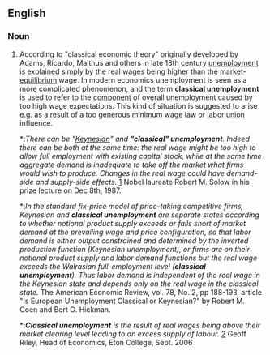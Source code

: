 {{rfv}}
{{wikipedia|Unemployment types}}
==English==

===Noun===
{{en-noun|sg=[[classical]] [[unemployment]]|-}}

# {{economics}} According to "classical economic theory" originally developed by Adams, Ricardo, Malthus and others in late 18th century [[unemployment]] is explained simply by the real wages being higher than the [[market-equilibrium]] wage. In modern economics unemployment is seen as a more complicated phenomenon, and the term '''classical unemployment''' is used to refer to the [[component]] of overall unemployment caused by too high wage expectations. This kind of situation is suggested to arise e.g. as a result of a too generous [[minimum wage]] law or [[labor union]] influence. 
#*:''There can be "[[Keynesian]]" and '''"classical" unemployment'''. Indeed there can be both at the same time: the real wage might be too high to allow full employment with existing capital stock, while at the same time aggregate demand is inadequate to take off the market what firms would wish to produce. Changes in the real wage could have demand-side and supply-side effects.'' [http://nobelprize.org/nobel_prizes/economics/laureates/1987/solow-lecture.html] Nobel laureate Robert M. Solow in his prize lecture on Dec 8th, 1987.
#*:''In the standard fix-price model of price-taking competitive firms, Keynesian and '''classical unemployment''' are separate states according to whether notional product supply exceeds or falls short of market demand at the prevailing wage and price configuration, so that labor demand is either output constrained and determined by the inverted production function (Keynesian unemployment), or firms are on their notional product supply and labor demand functions but the real wage exceeds the Walrasian full-employment level ('''classical unemployment'''). Thus labor demand is independent of the real wage in the Keynesian state and depends only on the real wage in the classical state.'' The American Economic Review, vol. 78, No. 2, pp 188-193, article "Is European Unemployment Classical or Keynesian?" by Robert M. Coen and Bert G. Hickman.
#*:'''''Classical unemployment''' is the result of real wages being above their market clearing level leading to an excess supply of labour.'' [http://www.tutor2u.net/economics/revision-notes/a2-macro-unemployment.html] Geoff Riley, Head of Economics, Eton College, Sept. 2006